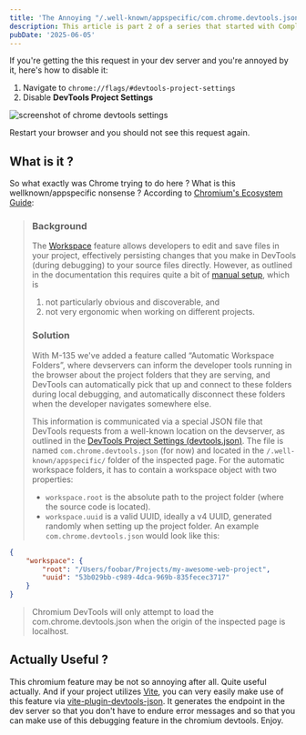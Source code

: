 ```yaml
---
title: 'The Annoying "/.well-known/appspecific/com.chrome.devtools.json" Request'
description: This article is part 2 of a series that started with Complex Defaults. I'm yet to give this series a name. But if there's one thing I'd want you to take away from it, it's that software engineering can be much simpler and you can become a lot more capable and valuable software engineer if you allow yourself to question all the trends.
pubDate: '2025-06-05'
---
```


If you're getting the this request in your dev server and you're annoyed by it, here's how to disable it:

1. Navigate to `chrome://flags/#devtools-project-settings`
2. Disable **DevTools Project Settings**

![screenshot of chrome devtools settings](/content/annoying-well-known-appspecific-com-chrome-devtools-json-request/screen-0.png)

Restart your browser and you should not see this request again.

## What is it ?

So what exactly was Chrome trying to do here ? What is this wellknown/appspecific nonsense ? According to [Chromium's Ecosystem Guide](https://chromium.googlesource.com/devtools/devtools-frontend/+/main/docs/ecosystem/automatic_workspace_folders.md):

> ### Background
>
> The [Workspace](https://developer.chrome.com/docs/devtools/workspaces) feature allows developers to edit and save files in your project, effectively persisting changes that you make in DevTools (during debugging) to your source files directly. However, as outlined in the documentation this requires quite a bit of [manual setup](https://developer.chrome.com/docs/devtools/workspaces#devtools), which is
>
> 1. not particularly obvious and discoverable, and
> 2. not very ergonomic when working on different projects.
>
> ### Solution
>
> With M-135 we've added a feature called “Automatic Workspace Folders”, where devservers can inform the developer tools running in the browser about the project folders that they are serving, and DevTools can automatically pick that up and connect to these folders during local debugging, and automatically disconnect these folders when the developer navigates somewhere else.
>
> This information is communicated via a special JSON file that DevTools requests from a well-known location on the devserver, as outlined in the [DevTools Project Settings (devtools.json)](https://goo.gle/devtools-json-design). The file is named `com.chrome.devtools.json` (for now) and located in the `/.well-known/appspecific/` folder of the inspected page. For the automatic workspace folders, it has to contain a workspace object with two properties:
>
> - `workspace.root` is the absolute path to the project folder (where the source code is located).
> - `workspace.uuid` is a valid UUID, ideally a v4 UUID, generated randomly when setting up the project folder.
>   An example `com.chrome.devtools.json` would look like this:

```json
{
	"workspace": {
		"root": "/Users/foobar/Projects/my-awesome-web-project",
		"uuid": "53b029bb-c989-4dca-969b-835fecec3717"
	}
}
```

> Chromium DevTools will only attempt to load the com.chrome.devtools.json when the origin of the inspected page is localhost.

## Actually Useful ?

This chromium feature may be not so annoying after all. Quite useful actually. And if your project utilizes [Vite](https://vite.dev/), you can very easily make use of this feature via [vite-plugin-devtools-json](https://github.com/ChromeDevTools/vite-plugin-devtools-json). It generates the endpoint in the dev server so that you don't have to endure error messages and so that you can make use of this debugging feature in the chromium devtools. Enjoy.

